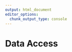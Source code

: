 ```yaml
---
output: html_document
editor_options: 
  chunk_output_type: console
---
```


# Data Access {#access}
